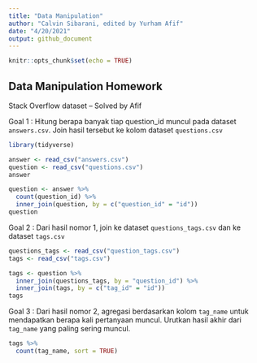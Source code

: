 ```yaml
---
title: "Data Manipulation"
author: "Calvin Sibarani, edited by Yurham Afif"
date: "4/20/2021"
output: github_document
---
```


```r
knitr::opts_chunk$set(echo = TRUE)
```

## Data Manipulation Homework

Stack Overflow dataset -- Solved by Afif

Goal 1 : Hitung berapa banyak tiap question_id muncul pada dataset `answers.csv`. Join hasil tersebut ke kolom dataset `questions.csv`

```r
library(tidyverse)

answer <- read_csv("answers.csv")
question <- read_csv("questions.csv")
answer

question <- answer %>% 
  count(question_id) %>% 
  inner_join(question, by = c("question_id" = "id"))
question

```


Goal 2 : Dari hasil nomor 1, join ke dataset `questions_tags.csv` dan ke dataset `tags.csv`

```r
questions_tags <- read_csv("question_tags.csv")
tags <- read_csv("tags.csv")

tags <- question %>% 
  inner_join(questions_tags, by = "question_id") %>% 
  inner_join(tags, by = c("tag_id" = "id"))
tags
```


Goal 3 : Dari hasil nomor 2, agregasi berdasarkan kolom `tag_name` untuk mendapatkan berapa kali pertanyaan muncul. Urutkan hasil akhir dari `tag_name` yang paling sering muncul.

```r
tags %>% 
  count(tag_name, sort = TRUE)
```

